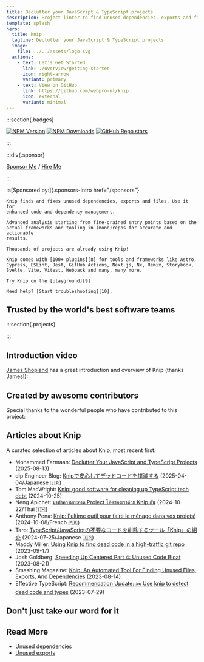 ```yaml
---
title: Declutter your JavaScript & TypeScript projects
description: Project linter to find unused dependencies, exports and files
template: splash
hero:
  title: Knip
  tagline: Declutter your JavaScript & TypeScript projects
  image:
    file: ../../assets/logo.svg
  actions:
    - text: Let's Get Started
      link: ./overview/getting-started
      icon: right-arrow
      variant: primary
    - text: View on GitHub
      link: https://github.com/webpro-nl/knip
      icon: external
      variant: minimal
---
```



:::section{.badges}

[![NPM Version][2]][1] [![NPM Downloads][3]][1] [![GitHub Repo   stars][5]][4]

:::

:::div{.sponsor}

[Sponsor Me][6] / [Hire Me][7]

:::

:a[Sponsored by:]{.sponsors-intro href="/sponsors"}

<Sponsors direction="row" showAll={false} />

<CardGrid>
  <Card title="Why use Knip?" icon="approve-check">

    Knip finds and fixes unused dependencies, exports and files. Use it for
    enhanced code and dependency management.

  </Card>

  <Card title="How does it work?" icon="setting">

    Advanced analysis starting from fine-grained entry points based on the
    actual frameworks and tooling in (mono)repos for accurate and actionable
    results.

  </Card>

  <Card title="Battle-tested" icon="approve-check">

    Thousands of projects are already using Knip!

  </Card>

  <Card title="Plugins" icon="open-book">

    Knip comes with [100+ plugins][8] for tools and frameworks like Astro,
    Cypress, ESLint, Jest, GitHub Actions, Next.js, Nx, Remix, Storybook,
    Svelte, Vite, Vitest, Webpack and many, many more.

  </Card>

  <Card title="Playground" icon="rocket">

    Try Knip on the [playground][9].

  </Card>

  <Card title="Troubleshooting" icon="warning">

    Need help? [Start troubleshooting][10].

  </Card>
</CardGrid>

## Trusted by the world's best software teams

:::section{.projects}

<Projects />

:::

## Introduction video

[James Shopland][11] has a great introduction and overview of Knip (thanks
James!):

<YouTube id="uhEkgWt-pUM" />

## Created by awesome contributors

Special thanks to the wonderful people who have contributed to this project:

<Contributors />

## Articles about Knip

A curated selection of articles about Knip, most recent first:

- Mohammed Farmaan: [Declutter Your JavaScript and TypeScript Projects][12]
  (2025-08-13)
- dip Engineer Blog: [Knipで安心してデッドコードを撲滅する][13]
  (2025-04-04/Japanese 🇯🇵)
- Tom MacWright: [Knip: good software for cleaning up TypeScript tech debt][14]
  (2024-10-25)
- Neng Apichet: [มาทำความสะอาด Project โค้ดของเราด้วย Knip กัน][15]
  (2024-10-22/Thai 🇹🇭)
- Anthony Pena: [Knip: l'ultime outil pour faire le ménage dans vos
  projets!][16] (2024-10-08/French 🇫🇷)
- Taro: [TypeScript/JavaScriptの不要なコードを削除するツール「Knip」の紹介][17]
  (2024-07-25/Japanese 🇯🇵)
- Maddy Miller: [Using Knip to find dead code in a high-traffic git repo][18]
  (2023-09-17)
- Josh Goldberg: [Speeding Up Centered Part 4: Unused Code Bloat][19]
  (2023-08-21)
- Smashing Magazine: [Knip: An Automated Tool For Finding Unused Files, Exports,
  And Dependencies][20] (2023-08-14)
- Effective TypeScript: [Recommendation Update: ✂️ Use knip to detect dead code
  and types][21] (2023-07-29)

## Don't just take our word for it

<Posts />

## Read More

- [Unused dependencies][22]
- [Unused exports][23]

[1]: https://www.npmjs.com/package/knip
[2]: https://img.shields.io/npm/v/knip?color=f56e0f
[3]: https://img.shields.io/npm/dm/knip?color=f56e0f
[4]: https://github.com/webpro-nl/knip
[5]: https://img.shields.io/github/stars/webpro-nl/knip?style=flat&color=f56e0f
[6]: ./sponsors
[7]: https://webpro.nl/hire-me
[8]: ./reference/plugins.md
[9]: ./playground
[10]: ./guides/troubleshooting.md
[11]: https://www.jamesshopland.com
[12]: https://farmaan.dev/writing/using-knip
[13]:
  https://developer.dip-net.co.jp/entry/2025/04/04/Knipで安心してデッドコードを撲滅する
[14]: https://macwright.com/2024/10/25/good-software-knip
[15]:
  https://engineering.thinknet.co.th/มาทำความสะอาด-project-โค้ดของเราด้วย-knip-กัน-20dbd65f6b58
[16]:
  https://k49.fr.nf/knip-l-ultime-outil-pour-faire-le-menage-dans-vos-projets/
[17]: https://tech.basemachina.jp/entry/introduction-knip
[18]: https://madelinemiller.dev/blog/knip-dead-code/
[19]:
  https://www.joshuakgoldberg.com/blog/speeding-up-centered-part-4-unused-code-bloat/
[20]:
  https://www.smashingmagazine.com/2023/08/knip-automated-tool-find-unused-files-exports-dependencies/
[21]: https://effectivetypescript.com/2023/07/29/knip/
[22]: ./typescript/unused-dependencies.md
[23]: ./typescript/unused-exports.md
